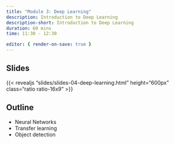 ```yaml
---
title: "Module 3: Deep Learning"
description: Introduction to Deep Learning
description-short: Introduction to Deep Learning
duration: 60 mins
time: 11:30 - 12:30

editor: { render-on-save: true }
---
```


## Slides

{{< revealjs "slides/slides-04-deep-learning.html" height="600px" class="ratio ratio-16x9" >}}


## Outline

- Neural Networks
- Transfer learning
- Object detection

